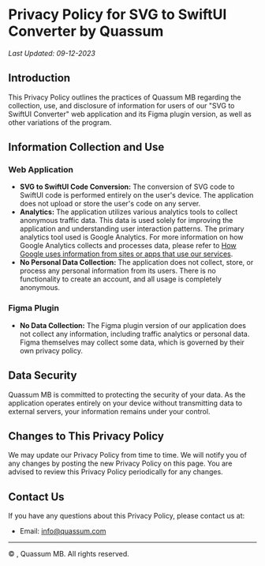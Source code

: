 # Privacy Policy for SVG to SwiftUI Converter by Quassum

_Last Updated: 09-12-2023_

## Introduction

This Privacy Policy outlines the practices of Quassum MB regarding the collection, use, and disclosure of information for users of our "SVG to SwiftUI Converter" web application and its Figma plugin version, as well as other variations of the program.

## Information Collection and Use

### Web Application

- **SVG to SwiftUI Code Conversion:** The conversion of SVG code to SwiftUI code is performed entirely on the user's device. The application does not upload or store the user's code on any server.
- **Analytics:** The application utilizes various analytics tools to collect anonymous traffic data. This data is used solely for improving the application and understanding user interaction patterns. The primary analytics tool used is Google Analytics. For more information on how Google Analytics collects and processes data, please refer to [How Google uses information from sites or apps that use our services](https://policies.google.com/technologies/partner-sites).
- **No Personal Data Collection:** The application does not collect, store, or process any personal information from its users. There is no functionality to create an account, and all usage is completely anonymous.

### Figma Plugin

- **No Data Collection:** The Figma plugin version of our application does not collect any information, including traffic analytics or personal data. Figma themselves may collect some data, which is governed by their own privacy policy.

## Data Security

Quassum MB is committed to protecting the security of your data. As the application operates entirely on your device without transmitting data to external servers, your information remains under your control.

## Changes to This Privacy Policy

We may update our Privacy Policy from time to time. We will notify you of any changes by posting the new Privacy Policy on this page. You are advised to review this Privacy Policy periodically for any changes.

## Contact Us

If you have any questions about this Privacy Policy, please contact us at:

- Email: info@quassum.com

---

© <CurrentYear/>, Quassum MB. All rights reserved.
